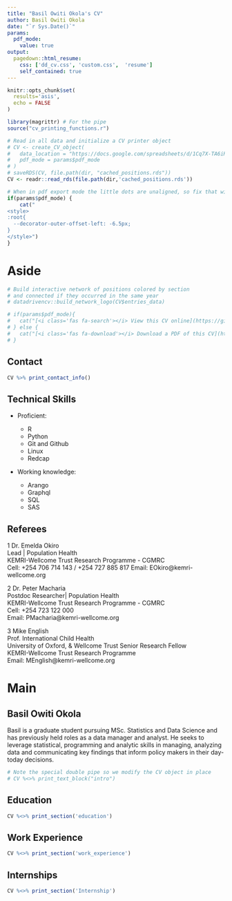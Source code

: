 ```yaml
---
title: "Basil Owiti Okola's CV"
author: Basil Owiti Okola
date: "`r Sys.Date()`"
params:
  pdf_mode:
    value: true
output:
  pagedown::html_resume:
    css: ['dd_cv.css', 'custom.css',  'resume']
    self_contained: true
---
```


```r
knitr::opts_chunk$set(
  results='asis', 
  echo = FALSE
)

library(magrittr) # For the pipe
source("cv_printing_functions.r")

# Read in all data and initialize a CV printer object
# CV <- create_CV_object(
#   data_location = "https://docs.google.com/spreadsheets/d/1Cq7X-TA6iR0ZVFOD5QkfGxvZOWg3Zz2XnwAMz4YMInE",  
#   pdf_mode = params$pdf_mode
# )
# saveRDS(CV, file.path(dir, "cached_positions.rds"))
CV <- readr::read_rds(file.path(dir,'cached_positions.rds'))
```


```r
# When in pdf export mode the little dots are unaligned, so fix that with some conditional CSS.
if(params$pdf_mode) {
    cat("
<style>
:root{
  --decorator-outer-offset-left: -6.5px;
}
</style>")
}
```


Aside
================================================================================

```r
# Build interactive network of positions colored by section
# and connected if they occurred in the same year
# datadrivencv::build_network_logo(CV$entries_data)
```


```r
# if(params$pdf_mode){
#   cat("[<i class='fas fa-search'></i> View this CV online](https://github.com/Bokola/Analysis/blob/master/CV%20with%20R/cv_Basil Owiti Okola.pdf)")
# } else {
#   cat("[<i class='fas fa-download'></i> Download a PDF of this CV](https://github.com/Bokola/Analysis/blob/master/CV%20with%20R/cv_Basil Owiti Okola.pdf)")
# }
```

Contact {#contact}
--------------------------------------------------------------------------------

```r
CV %>% print_contact_info()
```



Technical Skills {#skills}
--------------------------------------------------------------------------------

- Proficient:

  - R
  - Python
  - Git and Github
  - Linux
  - Redcap

- Working knowledge:

  - Arango
  - Graphql
  - SQL 
  - SAS 

Referees {}
--------------------------------------------------------------------------------

1 Dr. Emelda Okiro<br>
Lead | Population Health<br>
KEMRI-Wellcome Trust Research Programme - CGMRC <br>
Cell: +254 706 714 143 / +254 727 885 817 
Email: EOkiro@kemri-wellcome.org <br>

2 Dr. Peter Macharia <br>
Postdoc Researcher| Population Health <br>
KEMRI-Wellcome Trust Research Programme - CGMRC <br> 
Cell: +254 723 122 000 <br>
Email: PMacharia@kemri-wellcome.org <br>

3 Mike English<br>
Prof. International Child Health<br>
University of Oxford, &
Wellcome Trust Senior Research Fellow <br>
KEMRI-Wellcome Trust Research Programme <br>
Email: MEnglish@kemri-wellcome.org <br>





Main
================================================================================

Basil Owiti Okola {#title}
--------------------------------------------------------------------------------

Basil is a graduate student pursuing MSc. Statistics and Data Science and has previously held roles as a data manager and analyst. He seeks to leverage statistical, programming and analytic skills in managing, analyzing data and communicating key findings that inform policy makers in their day-today decisions.

```r
# Note the special double pipe so we modify the CV object in place
# CV %<>% print_text_block("intro") 
```



Education {data-icon=graduation-cap data-concise=true}
--------------------------------------------------------------------------------

```r
CV %<>% print_section('education')
```



Work Experience {data-icon=laptop}
--------------------------------------------------------------------------------

```r
CV %<>% print_section('work_experience')
```



Internships {data-icon=chalkboard-teacher}
--------------------------------------------------------------------------------


```r
CV %<>% print_section('Internship')
```


